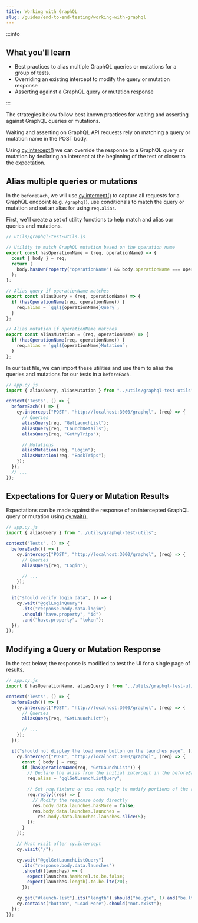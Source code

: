 ```yaml
---
title: Working with GraphQL
slug: /guides/end-to-end-testing/working-with-graphql
---
```


:::info

## <Icon name="graduation-cap" /> What you'll learn

- Best practices to alias multiple GraphQL queries or mutations for a group of
  tests.
- Overriding an existing intercept to modify the query or mutation response
- Asserting against a GraphQL query or mutation response

:::

The strategies below follow best known practices for waiting and asserting
against GraphQL queries or mutations.

Waiting and asserting on GraphQL API requests rely on matching a query or
mutation name in the POST body.

Using [cy.intercept()](/api/commands/intercept) we can override the response to
a GraphQL query or mutation by declaring an intercept at the beginning of the
test or closer to the expectation.

## Alias multiple queries or mutations

In the `beforeEach`, we will use [cy.intercept()](/api/commands/intercept) to
capture all requests for a GraphQL endpoint (e.g. `/graphql`), use conditionals
to match the query or mutation and set an alias for using `req.alias`.

First, we'll create a set of utility functions to help match and alias our
queries and mutations.

```js
// utils/graphql-test-utils.js

// Utility to match GraphQL mutation based on the operation name
export const hasOperationName = (req, operationName) => {
  const { body } = req;
  return (
    body.hasOwnProperty("operationName") && body.operationName === operationName
  );
};

// Alias query if operationName matches
export const aliasQuery = (req, operationName) => {
  if (hasOperationName(req, operationName)) {
    req.alias = `gql${operationName}Query`;
  }
};

// Alias mutation if operationName matches
export const aliasMutation = (req, operationName) => {
  if (hasOperationName(req, operationName)) {
    req.alias = `gql${operationName}Mutation`;
  }
};
```

In our test file, we can import these utilities and use them to alias the
queries and mutations for our tests in a `beforeEach`.

```js
// app.cy.js
import { aliasQuery, aliasMutation } from "../utils/graphql-test-utils";

context("Tests", () => {
  beforeEach(() => {
    cy.intercept("POST", "http://localhost:3000/graphql", (req) => {
      // Queries
      aliasQuery(req, "GetLaunchList");
      aliasQuery(req, "LaunchDetails");
      aliasQuery(req, "GetMyTrips");

      // Mutations
      aliasMutation(req, "Login");
      aliasMutation(req, "BookTrips");
    });
  });
  // ...
});
```

## Expectations for Query or Mutation Results

Expectations can be made against the response of an intercepted GraphQL query or
mutation using [cy.wait()](/api/commands/wait).

```js
// app.cy.js
import { aliasQuery } from "../utils/graphql-test-utils";

context("Tests", () => {
  beforeEach(() => {
    cy.intercept("POST", "http://localhost:3000/graphql", (req) => {
      // Queries
      aliasQuery(req, "Login");

      // ...
    });
  });

  it("should verify login data", () => {
    cy.wait("@gqlLoginQuery")
      .its("response.body.data.login")
      .should("have.property", "id")
      .and("have.property", "token");
  });
});
```

## Modifying a Query or Mutation Response

In the test below, the response is modified to test the UI for a single page of
results.

```js
// app.cy.js
import { hasOperationName, aliasQuery } from "../utils/graphql-test-utils";

context("Tests", () => {
  beforeEach(() => {
    cy.intercept("POST", "http://localhost:3000/graphql", (req) => {
      // Queries
      aliasQuery(req, "GetLaunchList");

      // ...
    });
  });

  it("should not display the load more button on the launches page", () => {
    cy.intercept("POST", "http://localhost:3000/graphql", (req) => {
      const { body } = req;
      if (hasOperationName(req, "GetLaunchList")) {
        // Declare the alias from the initial intercept in the beforeEach
        req.alias = "gqlGetLaunchListQuery";

        // Set req.fixture or use req.reply to modify portions of the response
        req.reply((res) => {
          // Modify the response body directly
          res.body.data.launches.hasMore = false;
          res.body.data.launches.launches =
            res.body.data.launches.launches.slice(5);
        });
      }
    });

    // Must visit after cy.intercept
    cy.visit("/");

    cy.wait("@gqlGetLaunchListQuery")
      .its("response.body.data.launches")
      .should((launches) => {
        expect(launches.hasMore).to.be.false;
        expect(launches.length).to.be.lte(20);
      });

    cy.get("#launch-list").its("length").should("be.gte", 1).and("be.lt", 20);
    cy.contains("button", "Load More").should("not.exist");
  });
});
```
